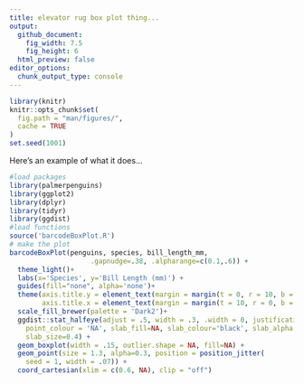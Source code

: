 ```yaml
---
title: elevator rug box plot thing...
output: 
  github_document:
    fig_width: 7.5
    fig_height: 6
  html_preview: false
editor_options: 
  chunk_output_type: console
---
```


```r
library(knitr)
knitr::opts_chunk$set(
  fig.path = "man/figures/",
  cache = TRUE
)
set.seed(1001)
```

Here's an example of what it does...

```r
#load packages
library(palmerpenguins)
library(ggplot2)
library(dplyr)
library(tidyr)
library(ggdist)
#load functions
source('barcodeBoxPlot.R')
# make the plot
barcodeBoxPlot(penguins, species, bill_length_mm,
                    .gapnudge=.38, .alpharange=c(0.1,.6)) +
  theme_light()+
  labs(x='Species', y='Bill Length (mm)') +
  guides(fill="none", alpha='none')+
  theme(axis.title.y = element_text(margin = margin(t = 0, r = 10, b = 0, l = 0)),
        axis.title.x = element_text(margin = margin(t = 10, r = 0, b = 0, l = 0)))+
  scale_fill_brewer(palette = 'Dark2')+
  ggdist::stat_halfeye(adjust = .5, width = .3, .width = 0, justification = -.4,
    point_colour = 'NA', slab_fill=NA, slab_colour='black', slab_alpha = .3,
    slab_size=0.4) +
  geom_boxplot(width = .15, outlier.shape = NA, fill=NA) +
  geom_point(size = 1.3, alpha=0.3, position = position_jitter(
    seed = 1, width = .07)) +
  coord_cartesian(xlim = c(0.6, NA), clip = "off")
```
